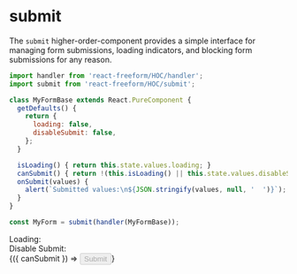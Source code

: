 
<Meta title="HOC|submit" />

# submit

The `submit` higher-order-component provides a simple interface for managing
form submissions, loading indicators, and blocking form submissions for any reason.

```jsx
import handler from 'react-freeform/HOC/handler';
import submit from 'react-freeform/HOC/submit';

class MyFormBase extends React.PureComponent {
  getDefaults() {
    return {
      loading: false,
      disableSubmit: false,
    };
  }

  isLoading() { return this.state.values.loading; }
  canSubmit() { return !(this.isLoading() || this.state.values.disableSubmit); }
  onSubmit(values) {
    alert(`Submitted values:\n${JSON.stringify(values, null, '  ')}`);
  }
}

const MyForm = submit(handler(MyFormBase));
```

<Preview>
  <Story name="default">
    <MyForm>
      <Label htmlFor="loading">
        Loading: <Field name="loading" type="checkbox" />
      </Label>
      <br />
      <Label htmlFor="disableSubmit">
        Disable Submit: <Field name="disableSubmit" type="checkbox" />
      </Label>
      <br />
      <WithSubmit>
        {({ canSubmit }) => <input type="submit" disabled={!canSubmit} />}
      </WithSubmit>
    </MyForm>
  </Story>
</Preview>
